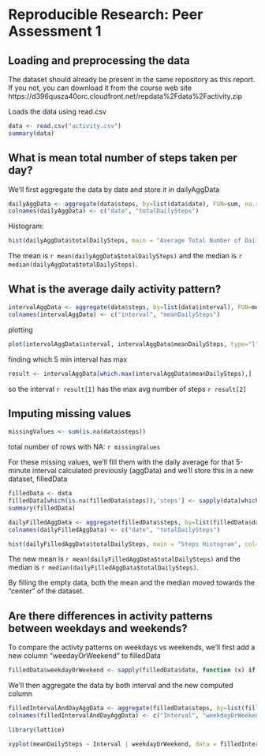 # Reproducible Research: Peer Assessment 1


## Loading and preprocessing the data

The dataset should already be present in the same repository as this report.
If you not, you can download it from the course web site https://d396qusza40orc.cloudfront.net/repdata%2Fdata%2Factivity.zip

Loads the data using read.csv
```r
data <- read.csv("activity.csv")  
summary(data)
```


## What is mean total number of steps taken per day?
We'll first aggregate the data by date and store it in dailyAggData

```r
dailyAggData <- aggregate(data$steps, by=list(data$date), FUN=sum, na.rm=TRUE)
colnames(dailyAggData) <- c("date", "totalDailySteps")
```

Histogram:
```r
hist(dailyAggData$totalDailySteps, main = "Average Total Number of Daily Steps", col="red", xlab="Steps")
```

The mean is `r mean(dailyAggData$totalDailySteps)` and the median is `r median(dailyAggData$totalDailySteps)`.



## What is the average daily activity pattern?

```r
intervalAggData <- aggregate(data$steps, by=list(data$interval), FUN=mean, na.rm=TRUE)
colnames(intervalAggData) <- c("interval", "meanDailySteps")

```

plotting
```r
plot(intervalAggData$interval, intervalAggData$meanDailySteps, type="l", xlab="5 minute interval", ylab="Average Daily Steps")
```

finding which 5 min interval has max


```r
result <- intervalAggData[which.max(intervalAggData$meanDailySteps),]

```

so the interval `r result[1]` has the max avg number of steps `r result[2]`


## Imputing missing values

```r
missingValues <- sum(is.na(data$steps))
```
total number of rows with NA: `r missingValues`


For these missing values, we'll fill them with the daily average for that 5-minute interval calculated previously (aggData) and we'll store this in a new dataset, filledData

```r
filledData <- data
filledData[which(is.na(filledData$steps)),'steps'] <- sapply(data[which(is.na(filledData$steps)), 'interval'], function(x) intervalAggData[intervalAggData$interval==x, 'meanDailySteps'])  
summary(filledData)
```


```r
dailyFilledAggData <- aggregate(filledData$steps, by=list(filledData$date), FUN=sum, na.rm=TRUE)
colnames(dailyFilledAggData) <- c("date", "totalDailySteps")

hist(dailyFilledAggData$totalDailySteps, main = "Steps Histogram", col="red", xlab="steps per day")
```

The new mean is `r mean(dailyFilledAggData$totalDailySteps)` and the median is `r median(dailyFilledAggData$totalDailySteps)`.


By filling the empty data, both the mean and the median moved towards the "center" of the dataset.

## Are there differences in activity patterns between weekdays and weekends?
To compare the activty patterns on weekdays vs weekends, we'll first add a new column "weedayOrWeekend" to filledData
```r
filledData$weekdayOrWeekend <- sapply(filledData$date, function (x) if (weekdays(strptime(x, "%Y-%m-%d")) == "Saturday" | weekdays(strptime(x, "%Y-%m-%d")) == "Sunday"){ factor("weekend") } else { factor("weekday") })
```

We'll then aggregate the data by both interval and the new computed column
```r
filledIntervalAndDayAggData <- aggregate(filledData$steps, by=list(filledData$interval, filledData$weekdayOrWeekend), FUN=mean, na.rm=TRUE)
colnames(filledIntervalAndDayAggData) <- c("Interval", "weekdayOrWeekend", "meanDailySteps")
```

```r
library(lattice)

xyplot(meanDailySteps ~ Interval | weekdayOrWeekend, data = filledIntervalAndDayAggData, layout = c(1, 2), type="l", ylab="Number of Steps")
```